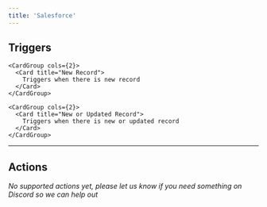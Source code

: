 ```yaml
---
title: 'Salesforce'
---
```


## Triggers


    <CardGroup cols={2}>
      <Card title="New Record">
        Triggers when there is new record
      </Card>
    </CardGroup>
  
    <CardGroup cols={2}>
      <Card title="New or Updated Record">
        Triggers when there is new or updated record
      </Card>
    </CardGroup>
  

---

## Actions

*No supported actions yet, please let us know if you need something on Discord so we can help out* 

